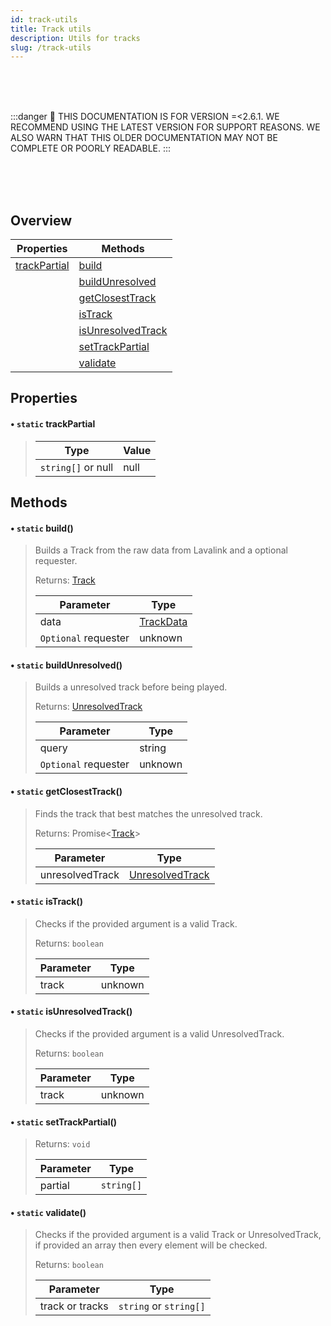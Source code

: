 ```yaml
---
id: track-utils
title: Track utils
description: Utils for tracks
slug: /track-utils
---
```


<br/><br/><br/>

:::danger
🚨 THIS DOCUMENTATION IS FOR VERSION =\<2.6.1. WE RECOMMEND USING THE LATEST VERSION FOR SUPPORT REASONS. WE ALSO WARN THAT THIS OLDER DOCUMENTATION MAY NOT BE COMPLETE OR POORLY READABLE.
:::

<br/><br/><br/>

## Overview

| Properties                           | Methods                                        |
| ------------------------------------ | ---------------------------------------------- |
| [trackPartial](#static-trackpartial) | [build](#static-build)                         |
|                                      | [buildUnresolved](#static-buildunresolved)     |
|                                      | [getClosestTrack](#static-getclosesttrack)     |
|                                      | [isTrack](#static-istrack)                     |
|                                      | [isUnresolvedTrack](#static-isunresolvedtrack) |
|                                      | [setTrackPartial](#static-settrackpartial)     |
|                                      | [validate](#static-validate)                   |

## Properties

#### • `static` trackPartial

> | Type               | Value |
> | ------------------ | ----- |
> | `string[]` or null | null  |

## Methods

#### • `static` build()

> Builds a Track from the raw data from Lavalink and a optional requester.
>
> Returns: [Track](../typedefs/track.md)
>
> | Parameter            | Type                               |
> | -------------------- | ---------------------------------- |
> | data                 | [TrackData](../typedefs/trackData.md) |
> | `Optional` requester | unknown                            |

#### • `static` buildUnresolved()

> Builds a unresolved track before being played.
>
> Returns: [UnresolvedTrack](../typedefs/unresolvedTrack.md)
>
> | Parameter            | Type    |
> | -------------------- | ------- |
> | query                | string  |
> | `Optional` requester | unknown |

#### • `static` getClosestTrack()

> Finds the track that best matches the unresolved track.
>
> Returns: Promise\<[Track](../typedefs/track.md)>
>
> | Parameter       | Type                                           |
> | --------------- | ---------------------------------------------- |
> | unresolvedTrack | [UnresolvedTrack](../typedefs/unresolvedTrack.md) |

#### • `static` isTrack()

> Checks if the provided argument is a valid Track.
>
> Returns: `boolean`
>
> | Parameter | Type    |
> | --------- | ------- |
> | track     | unknown |

#### • `static` isUnresolvedTrack()

> Checks if the provided argument is a valid UnresolvedTrack.
>
> Returns: `boolean`
>
> | Parameter | Type    |
> | --------- | ------- |
> | track     | unknown |

#### • `static` setTrackPartial()

> Returns: `void`
>
> | Parameter | Type       |
> | --------- | ---------- |
> | partial   | `string[]` |

#### • `static` validate()

> Checks if the provided argument is a valid Track or UnresolvedTrack, if provided an array then every element will be checked.
>
> Returns: `boolean`
>
> | Parameter       | Type                   |
> | --------------- | ---------------------- |
> | track or tracks | `string` or `string[]` |
